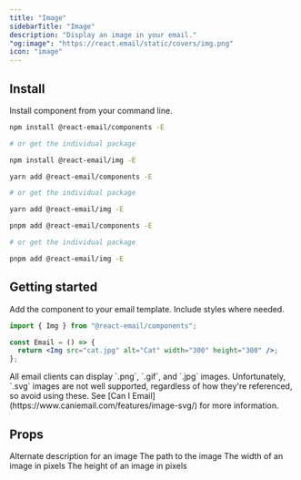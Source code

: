 ```yaml
---
title: "Image"
sidebarTitle: "Image"
description: "Display an image in your email."
"og:image": "https://react.email/static/covers/img.png"
icon: "image"
---
```


## Install

Install component from your command line.

<CodeGroup>

```sh npm
npm install @react-email/components -E

# or get the individual package

npm install @react-email/img -E
```

```sh yarn
yarn add @react-email/components -E

# or get the individual package

yarn add @react-email/img -E
```

```sh pnpm
pnpm add @react-email/components -E

# or get the individual package

pnpm add @react-email/img -E
```

</CodeGroup>

## Getting started

Add the component to your email template. Include styles where needed.

```jsx
import { Img } from "@react-email/components";

const Email = () => {
  return <Img src="cat.jpg" alt="Cat" width="300" height="300" />;
};
```

<Tip>
  All email clients can display `.png`, `.gif`, and `.jpg` images.
  Unfortunately, `.svg` images are not well supported, regardless of how they're
  referenced, so avoid using these. See [Can I
  Email](https://www.caniemail.com/features/image-svg/) for more information.
</Tip>

## Props

<ResponseField name="alt" type="string">
  Alternate description for an image
</ResponseField>

<ResponseField name="src" type="string">
  The path to the image
</ResponseField>

<ResponseField name="width" type="string">
  The width of an image in pixels
</ResponseField>

<ResponseField name="height" type="string">
  The height of an image in pixels
</ResponseField>

<Snippet file="support.mdx" />
